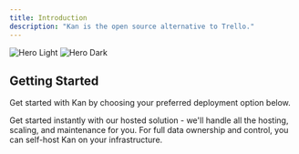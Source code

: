 ```yaml
---
title: Introduction
description: "Kan is the open source alternative to Trello."
---
```


<Frame>
  <img
    className="block rounded-lg border border-gray-200 dark:hidden"
    src="/images/hero-light.png"
    alt="Hero Light"
  />
  <img
    className="hidden rounded-lg dark:block"
    src="/images/hero-dark.png"
    alt="Hero Dark"
  />
</Frame>

## Getting Started

Get started with Kan by choosing your preferred deployment option below.

<CardGroup cols={2}>
  <Card title="Cloud" icon="cloud" href="https://kan.bn/signup">
    Get started instantly with our hosted solution - we'll handle all the
    hosting, scaling, and maintenance for you.
  </Card>
  <Card
    title="Self-host"
    icon="code"
    href="https://github.com/kanbn/kan?tab=readme-ov-file#self-hosting-"
  >
    For full data ownership and control, you can self-host Kan on your
    infrastructure.
  </Card>
</CardGroup>

